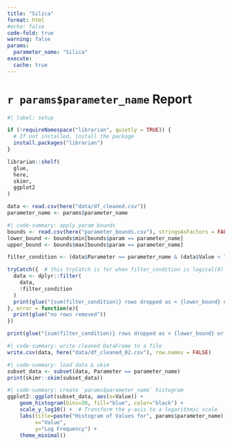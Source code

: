 ```yaml
---
title: "Silica"
format: html
#echo: false
code-fold: true
warning: false
params: 
  parameter_name: "Silica"
execute: 
  cache: true
---
```


# `r params$parameter_name` Report

```R
#| label: setup

if (!requireNamespace("librarian", quietly = TRUE)) {
  # If not installed, install the package
  install.packages("librarian")
}

librarian::shelf(
  glue,
  here,
  skimr,
  ggplot2
)

data <- read.csv(here("data/df_cleaned.csv"))
parameter_name <- params$parameter_name
```

```R
#| code-summary: apply param bounds
bounds <- read.csv(here("parameter_bounds.csv"), stringsAsFactors = FALSE, strip.white = T)
lower_bound <- bounds$min[bounds$param == parameter_name]
upper_bound <- bounds$max[bounds$param == parameter_name]

filter_condition <- (data$Parameter == parameter_name & (data$Value < lower_bound | data$Value > upper_bound))

tryCatch({  # this tryCatch is for when filter_condition is logical(0) i.e. no matches
  data <- dplyr::filter(
    data, 
    !filter_condition
  )
  print(glue("{sum(filter_condition)} rows dropped as < {lower_bound} or > {upper_bound}"))
}, error = function(e){
  print(glue("no rows removed"))
})

print(glue("{sum(filter_condition)} rows dropped as < {lower_bound} or > {upper_bound}"))
```

```R
#| code-summary: write cleaned DataFrame to a file
write.csv(data, here("data/df_cleaned_02.csv"), row.names = FALSE)
```


```R
#| code-summary: load data & skim
subset_data <- subset(data, Parameter == parameter_name)
print(skimr::skim(subset_data))

```

```R
#| code-summary: create `params$parameter_name` histogram
ggplot2::ggplot(subset_data, aes(x=Value)) +
    geom_histogram(bins=30, fill="blue", color="black") +
    scale_y_log10() +  # Transform the y-axis to a logarithmic scale
    labs(title=paste("Histogram of Values for", params$parameter_name),
         x="Value",
         y="Log Frequency") +
    theme_minimal()
```
